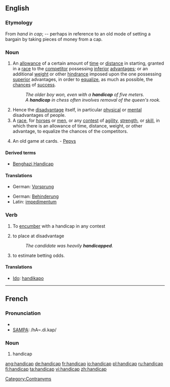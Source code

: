==English==

===Etymology===
From ''hand in cap''; -- perhaps in reference to an old mode of setting a bargain by taking pieces of money from a cap.

===Noun===
{{en-noun}}

# An [[allowance]] of a certain amount of [[time]] or [[distance]] in starting, granted in a [[race]] to the [[competitor]] possessing [[inferior]] [[advantage]]s; or an additional [[weight]] or other [[hindrance]] imposed upon the one possessing [[superior]] advantages, in order to [[equalize]], as much as possible, the [[chances]] of [[success]].
#: ''The older boy won, even with a '''handicap''' of five meters.''
#: ''A '''handicap''' in chess often involves removal of the queen's rook.''
# Hence the [[disadvantage]] itself, in particular [[physical]] or [[mental]] disadvantages of people.
# A [[race]], for [[horses]] or [[men]], or any [[contest]] of [[agility]], [[strength]], or [[skill]], in which there is an allowance of time, distance, weight, or other advantage, to equalize the chances of the competitors.
# {{obsolete}} An old game at cards. - [[Pepys]]

====Derived terms====
* [[Benghazi Handicap]]

====Translations====
{{trans-top|An allowance granted in a race to the competitor}}
*German: [[Vorsprung]] {{m}}
{{trans-mid}}
{{trans-bottom}}

{{trans-top|disadvantage, in particular physical or mental disadvantages of people}}
*German: [[Behinderung]] {{m}}
*Latin: [[impedimentum]] {{n}}
{{trans-mid}}
{{trans-bottom}}

===Verb===
{{en-verb|handicap|p|ed}}

# {{transitive}} To [[encumber]] with a handicap in any contest
# {{context|transitive|by extension}} to place at disadvantage
#: ''The candidate was heavily '''handicapped'''.''
# to estimate betting odds.

====Translations====
{{top}}
*[[Ido]]: [[handikapo]]
{{bottom}}

[[Category:Contranyms]]

----

==French==

===Pronunciation===
*{{IPA|/hɑ̃.di.kap/}}
*[[w:SAMPA|SAMPA]]: /hA~.di.kap/

===Noun===
{{fr-noun|m}}

# handicap
[[ang:handicap]]
[[de:handicap]]
[[fr:handicap]]
[[io:handicap]]
[[pl:handicap]]
[[ru:handicap]]
[[fi:handicap]]
[[ta:handicap]]
[[vi:handicap]]
[[zh:handicap]]